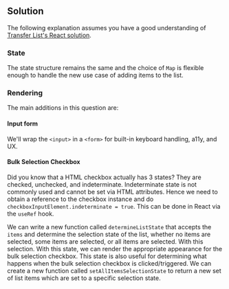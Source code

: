 
## Solution

The following explanation assumes you have a good understanding of [Transfer List's React solution](/questions/user-interface/transfer-list/react/solution).

### State

The state structure remains the same and the choice of `Map` is flexible enough to handle the new use case of adding items to the list.

### Rendering

The main additions in this question are:

#### Input form

We'll wrap the `<input>` in a `<form>` for built-in keyboard handling, a11y, and UX.

#### Bulk Selection Checkbox

Did you know that a HTML checkbox actually has 3 states? They are checked, unchecked, and indeterminate. Indeterminate state is not commonly used and cannot be set via HTML attributes. Hence we need to obtain a reference to the checkbox instance and do `checkboxInputElement.indeterminate = true`. This can be done in React via the `useRef` hook.

We can write a new function called `determineListState` that accepts the `items` and determine the selection state of the list, whether no items are selected, some items are selected, or all items are selected. With this selection. With this state, we can render the appropriate appearance for the bulk selection checkbox. This state is also useful for determining what happens when the bulk selection checkbox is clicked/triggered. We can create a new function called `setAllItemsSelectionState` to return a new set of list items which are set to a specific selection state.

<TestCases />
<A11y />
<Notes />
